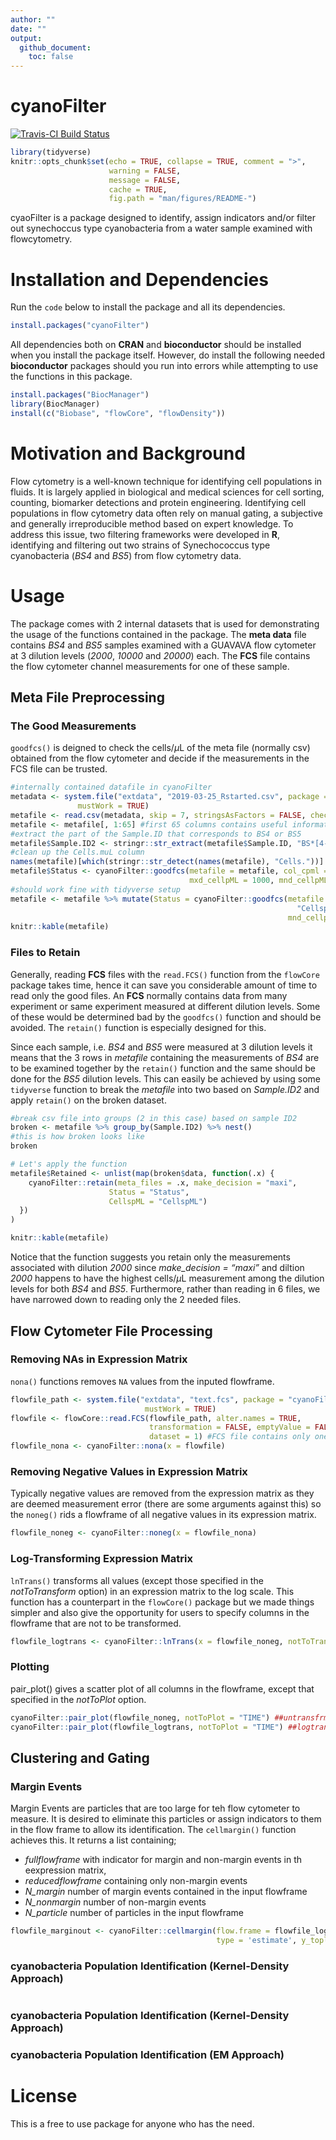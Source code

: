 ```yaml
---
author: ""
date: ""
output: 
  github_document:
    toc: false
---
```


# cyanoFilter

[![Travis-CI Build Status](https://travis-ci.org/fomotis/cyanoFilter.svg?branch=master)](https://travis-ci.org/fomotis/cyanoFilter)

```r
library(tidyverse)
knitr::opts_chunk$set(echo = TRUE, collapse = TRUE, comment = ">",
                      warning = FALSE, 
                      message = FALSE, 
                      cache = TRUE,
                      fig.path = "man/figures/README-")
```

cyaoFilter is a package designed to identify, assign indicators and/or filter out synechoccus type cyanobacteria from a water sample examined with flowcytometry.

# Installation and Dependencies

Run the `code` below to install the package and all its dependencies.

```r
install.packages("cyanoFilter")
```

All dependencies both on **CRAN** and **bioconductor** should be installed when you install the package itself. However, do install the following needed **bioconductor** packages should you run into errors while attempting to use the functions in this package.

```r
install.packages("BiocManager")
library(BiocManager)
install(c("Biobase", "flowCore", "flowDensity"))
```



# Motivation and Background

Flow cytometry is a well-known technique for identifying cell populations in fluids. It is largely applied in biological and medical sciences for cell sorting, counting, biomarker detections and protein engineering.  Identifying cell populations in flow cytometry data often rely on manual gating, a subjective and generally irreproducible method based on expert knowledge. To address this issue, two filtering frameworks were developed in **R**, identifying and filtering out two strains of Synechococcus type cyanobacteria (*BS4* and *BS5*) from flow cytometry data. 

# Usage

The package comes with 2 internal datasets that is used for demonstrating the usage of the functions contained in the package. The **meta data** file contains *BS4* and *BS5* samples examined with a GUAVAVA flow cytometer at 3 dilution levels (*2000*, *10000* and *20000*) each. The **FCS** file contains the flow cytometer channel measurements for one of these sample.

## Meta File Preprocessing

### The Good Measurements 

`goodfcs()` is deigned to check the cells/$\mu$L of the meta file (normally csv) obtained from the flow cytometer and decide if the measurements in the FCS file can be trusted. 

```r
#internally contained datafile in cyanoFilter
metadata <- system.file("extdata", "2019-03-25_Rstarted.csv", package = "cyanoFilter",
               mustWork = TRUE)
metafile <- read.csv(metadata, skip = 7, stringsAsFactors = FALSE, check.names = TRUE)
metafile <- metafile[, 1:65] #first 65 columns contains useful information
#extract the part of the Sample.ID that corresponds to BS4 or BS5
metafile$Sample.ID2 <- stringr::str_extract(metafile$Sample.ID, "BS*[4-5]")
#clean up the Cells.muL column
names(metafile)[which(stringr::str_detect(names(metafile), "Cells."))] <- "CellspML"
metafile$Status <- cyanoFilter::goodfcs(metafile = metafile, col_cpml = "CellspML", 
                                        mxd_cellpML = 1000, mnd_cellpML = 50)
#should work fine with tidyverse setup
metafile <- metafile %>% mutate(Status = cyanoFilter::goodfcs(metafile = metafile, col_cpml = 
                                                                "CellspML", mxd_cellpML = 1000,
                                                              mnd_cellpML = 50))
knitr::kable(metafile)
```


### Files to Retain

Generally, reading **FCS** files with the `read.FCS()` function from the `flowCore` package takes time, hence it can save you considerable amount of time to read only the good files. An **FCS** normally contains data from many experiment or same experiment measured at different dilution levels. Some of these would be determined bad by the `goodfcs()` function and should be avoided. The `retain()` function is especially designed for this.

Since each sample, i.e. *BS4* and *BS5* were measured at 3 dilution levels it means that the 3 rows in *metafile* containing the measurements of *BS4* are to be examined together by the `retain()` function and the same should be done for the *BS5* dilution levels. This can easily be achieved by using some `tidyverse` function to break the *metafile* into two based on *Sample.ID2* and apply `retain()` on the broken dataset.  


```r
#break csv file into groups (2 in this case) based on sample ID2
broken <- metafile %>% group_by(Sample.ID2) %>% nest() 
#this is how broken looks like
broken

# Let's apply the function
metafile$Retained <- unlist(map(broken$data, function(.x) {
    cyanoFilter::retain(meta_files = .x, make_decision = "maxi",
                      Status = "Status", 
                      CellspML = "CellspML")
  })
)  

knitr::kable(metafile)
```

Notice that the function suggests you retain only the measurements associated with dilution *2000* since *make_decision = "maxi"* and diltion *2000* happens to have the highest cells/$\mu$L measurement among the dilution levels for both *BS4* and *BS5*. Furthermore, rather than reading in 6 files, we have narrowed down to reading only the 2 needed files.

## Flow Cytometer File Processing

### Removing NAs in Expression Matrix

`nona()` functions removes `NA` values from the inputed flowframe.

```r
flowfile_path <- system.file("extdata", "text.fcs", package = "cyanoFilter",
                              mustWork = TRUE)
flowfile <- flowCore::read.FCS(flowfile_path, alter.names = TRUE,
                               transformation = FALSE, emptyValue = FALSE,
                               dataset = 1) #FCS file contains only one data object
flowfile_nona <- cyanoFilter::nona(x = flowfile)
```

### Removing Negative Values in Expression Matrix

Typically negative values are removed from the expression matrix as they are deemed measurement error (there are some arguments against this) so the `noneg()` rids a flowframe of all negative values in its expression matrix.

```r
flowfile_noneg <- cyanoFilter::noneg(x = flowfile_nona)
```


### Log-Transforming Expression Matrix

`lnTrans()` transforms all values (except those specified in the *notToTransform* option) in an expression matrix to the log scale. This function has a counterpart in the `flowCore()` package but we made things simpler and also give the opportunity for users to specify columns in the flowframe that are not to be transformed.

```r
flowfile_logtrans <- cyanoFilter::lnTrans(x = flowfile_noneg, notToTransform = c("SSC.W", "TIME"))
```

### Plotting

pair_plot() gives a scatter plot of all columns in the flowframe, except that specified in the *notToPlot* option. 

```r
cyanoFilter::pair_plot(flowfile_noneg, notToPlot = "TIME") ##untransfrmed
cyanoFilter::pair_plot(flowfile_logtrans, notToPlot = "TIME") ##logtransformed

```

## Clustering and Gating

### Margin Events

Margin Events are particles that are too large for teh flow cytometer to measure. It is desired to eliminate this particles or assign indicators to them in the flow frame to allow its identification. The `cellmargin()` function achieves this. It returns a list containing; 

- *fullflowframe* with indicator for margin and non-margin events in th eexpression matrix, 
- *reducedflowframe* containing only non-margin events
- *N_margin* number of margin events contained in the input flowframe
- *N_nonmargin* number of non-margin events
- *N_particle* number of particles in the input flowframe

```r
flowfile_marginout <- cyanoFilter::cellmargin(flow.frame = flowfile_logtrans, Channel = 'SSC.W',
                                              type = 'estimate', y_toplot = "FSC.HLin")
```

### cyanobacteria Population Identification (Kernel-Density Approach)


```r


```

### cyanobacteria Population Identification (Kernel-Density Approach)


### cyanobacteria Population Identification (EM Approach)

# License

This is a free to use package for anyone who has the need.



